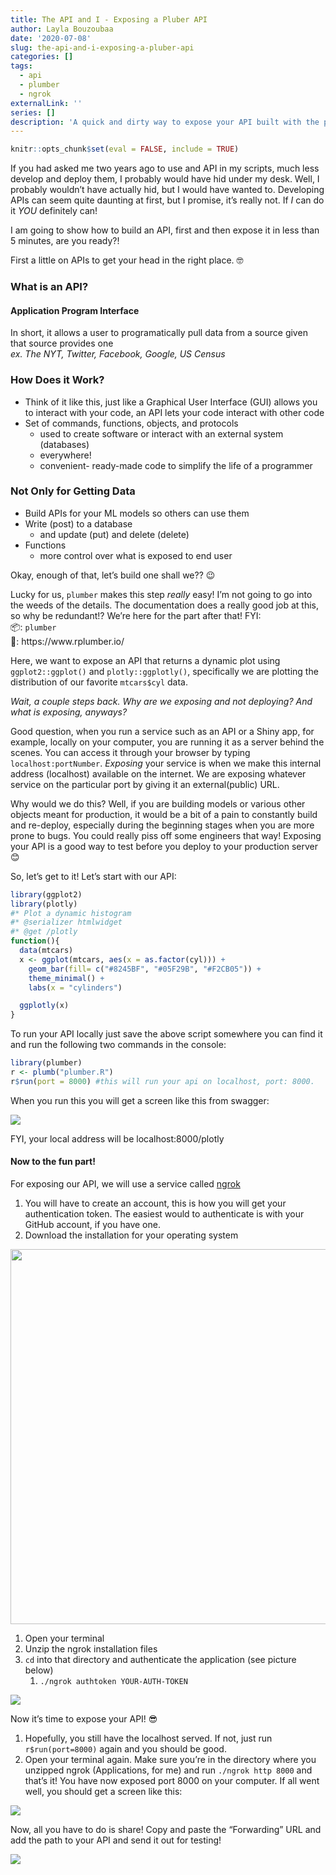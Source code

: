 ```yaml
---
title: The API and I - Exposing a Pluber API
author: Layla Bouzoubaa
date: '2020-07-08'
slug: the-api-and-i-exposing-a-pluber-api
categories: []
tags:
  - api
  - plumber
  - ngrok
externalLink: ''
series: []
description: 'A quick and dirty way to expose your API built with the plumber R package'
---
```

```r
knitr::opts_chunk$set(eval = FALSE, include = TRUE)

```

If you had asked me two years ago to use and API in my scripts, much less develop and deploy them, I probably would have hid under
my desk. Well, I probably wouldn't have actually hid, but I would have wanted to. Developing APIs can seem quite daunting at first, but I promise, it's really not. If *I* can do it *YOU* definitely can! 

I am going to show how to build an API, first and then expose it in less than 5 minutes, are you ready?!

First a little on APIs to get your head in the right place. 🤓

### What is an API?

#### **A**pplication **P**rogram **I**nterface  

In short, it allows a user to programatically pull data from a source given that source provides one  
*ex. The NYT, Twitter, Facebook, Google, US Census*

### How Does it Work? 

- Think of it like this, just like a Graphical User Interface (GUI) allows you to interact with your code, an API lets your code interact with other code 
- Set of commands, functions, objects, and protocols
  - used to create software or interact with an external system (databases)
  - everywhere!
  - convenient- ready-made code to simplify the life of a programmer
  
### Not Only for Getting Data

- Build APIs for your ML models so others can use them
- Write (post) to a database
  - and update (put) and delete (delete)
- Functions
  - more control over what is exposed to end user
  
Okay, enough of that, let's build one shall we?? 😉

Lucky for us, `plumber` makes this step *really* easy! I'm not going to go into the weeds of the details. The documentation does a really good job at this, so why be redundant!? We're here for the part after that!
FYI:  
📦: `plumber`  
📖: https://www.rplumber.io/

Here, we want to expose an API that returns a dynamic plot using `ggplot2::ggplot()` and `plotly::ggplotly()`, specifically we are plotting the distribution of our favorite `mtcars$cyl` data.

*Wait, a couple steps back. Why are we exposing and not deploying? And what is exposing, anyways?*  

Good question, when you run a service such as an API or a Shiny app, for example, locally on your computer, you are running it as a server behind the scenes. You can access it through your browser by typing `localhost:portNumber`. *Exposing* your service is when we make this internal address (localhost) available on the internet. We are exposing whatever service on the particular port by giving it an external(public) URL.

Why would we do this? Well, if you are building models or various other objects meant for production, it would be a bit of a pain to constantly build and re-deploy, especially during the beginning stages when you are more prone to bugs. You could really piss off some engineers that way! Exposing your API is a good way to test before you deploy to your production server 😊

So, let's get to it! Let's start with our API:

```r
library(ggplot2)
library(plotly)
#* Plot a dynamic histogram
#* @serializer htmlwidget
#* @get /plotly
function(){
  data(mtcars)
  x <- ggplot(mtcars, aes(x = as.factor(cyl))) +
    geom_bar(fill= c("#8245BF", "#05F29B", "#F2CB05")) +
    theme_minimal() +
    labs(x = "cylinders")

  ggplotly(x)
}

```

To run your API locally just save the above script somewhere you can find it and run the following two commands in the console:

```r
library(plumber)
r <- plumb("plumber.R")
r$run(port = 8000) #this will run your api on localhost, port: 8000.
```

When you run this you will get a screen like this from swagger:

![](/posts/2020-07-08-the-api-and-i-exposing-a-pluber-api.en_files/api_swagger.png)

FYI, your local address will be localhost:8000/plotly

#### Now to the fun part!

For exposing our API, we will use a service called [ngrok](https://ngrok.com/download)

1. You will have to create an account, this is how you will get your authentication token. The easiest would to authenticate is with your GitHub account, if you have one.
1. Download the installation for your operating system

![](/posts/2020-07-08-the-api-and-i-exposing-a-pluber-api.en_files/ngrok_download.png){width=600px}

1. Open your terminal
1. Unzip the ngrok installation files
2. `cd` into that directory and authenticate the application (see picture below)
    1. `./ngrok authtoken YOUR-AUTH-TOKEN`

![](/posts/2020-07-08-the-api-and-i-exposing-a-pluber-api.en_files/ngrok_auth.png)
  
Now it's time to expose your API! 😎

1. Hopefully, you still have the localhost served. If not, just run `r$run(port=8000)` again and you should be good.
2. Open your terminal again. Make sure you're in the directory where you unzipped ngrok (Applications, for me) and run `./ngrok http 8000` and that's it! You have now exposed port 8000 on your computer. If all went well, you should get a screen like this:


![](/posts/2020-07-08-the-api-and-i-exposing-a-pluber-api.en_files/ngrok_expose.png)

Now, all you have to do is share! Copy and paste the "Forwarding" URL and add the path to your API and send it out for testing!


![](/posts/2020-07-08-the-api-and-i-exposing-a-pluber-api.en_files/ngrok_plotly.png)
